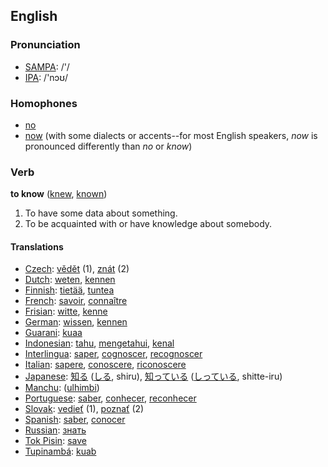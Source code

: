 ==English==
=== Pronunciation ===
*[[w:SAMPA|SAMPA]]: /'/
*[[w:IPA|IPA]]: /'nɔʊ/

=== Homophones ===
*[[no]]
*[[now]] (with some dialects or accents--for most English speakers, ''now'' is pronounced differently than ''no'' or ''know'')

=== Verb ===

'''to know''' ([[knew]], [[known]])

#To have some data about something.
#To be acquainted with or have knowledge about somebody.

==== Translations ====
*[[Czech]]: [[vědět]] (1), [[znát]] (2)
*[[Dutch]]: [[weten]], [[kennen]]
*[[Finnish]]: [[tietää]], [[tuntea]]
*[[French]]: [[savoir]], [[connaître]]
*[[Frisian]]: [[witte]], [[kenne]]
*[[German]]: [[wissen]], [[kennen]]
*[[Guarani]]: [[kuaa]]
*[[Indonesian]]: [[tahu]], [[tahu|mengetahui]], [[kenal]]
*[[Interlingua]]: [[saper]], [[cognoscer]], [[recognoscer]]
*[[Italian]]: [[sapere]], [[conoscere]], [[riconoscere]]
*[[Japanese]]: [[知る]] ([[しる]], shiru), [[知っている]] ([[しっている]], shitte-iru)
*[[Manchu]]: ([[ulhimbi]])
*[[Portuguese]]: [[saber]], [[conhecer]], [[reconhecer]]
*[[Slovak]]: [[vedieť]] (1), [[poznať]] (2)
*[[Spanish]]: [[saber]], [[conocer]]
*[[Russian]]:  [[знать]]
*[[Tok Pisin]]: [[save]]
*[[Tupinambá]]: [[kuab]]